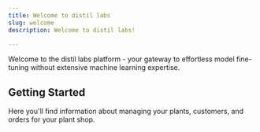 ```yaml
---
title: Welcome to distil labs
slug: welcome
description: Welcome to distil labs!

---
```


Welcome to the distil labs platform - your gateway to effortless model fine-tuning without extensive machine learning expertise.


## Getting Started

Here you'll find information about managing your plants, customers, and orders for your plant shop.

<Cards>
  <Card title="API Reference" icon="fa-solid fa-code" href="/api-reference" />
  <Card
    title="Discord Community"
    icon="fa-brands fa-discord"
    href="https://discord.com/invite/JkkXumPzcG"
  />
  <Card
    title="Blog"
    icon="fa-solid fa-signal"
    href="https://blog.buildwithfern.com"
  />
  <Card
    title="SOC 2 Audited"
    icon="fa-solid fa-shield-halved"
    href="https://security.buildwithfern.com"
  />
</Cards>

